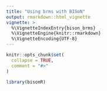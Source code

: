 ```yaml
---
title: "Using brms with BISoN"
output: rmarkdown::html_vignette
vignette: >
  %\VignetteIndexEntry{bison_brms}
  %\VignetteEngine{knitr::rmarkdown}
  %\VignetteEncoding{UTF-8}
---
```


```r
knitr::opts_chunk$set(
  collapse = TRUE,
  comment = "#>"
)
```

```r
library(bisonR)
```
